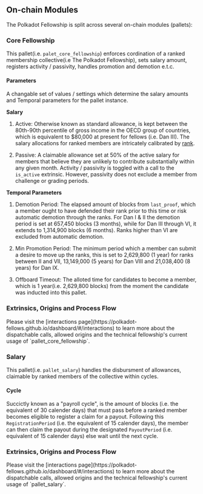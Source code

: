 ## On-chain Modules

The Polkadot Fellowship is split across several on-chain modules (pallets):

### Core Fellowship

This pallet(i.e. `palet_core_fellowship`) enforces cordination of a ranked membership collective(i.e The Polkadot Fellowship), sets salary amount, registers activity / passivity, handles promotion and demotion e.t.c.

#### Parameters

A changable set of values / settings which determine the salary amounts and Temporal parameters for the pallet instance.

**Salary**

1. Active: Otherwise known as standard allowance, is kept between the 80th-90th percentile of gross income in the OECD group of countries, which is equivalent to $80,000 at present for fellows (i.e. Dan III). The salary allocations for ranked members are intricately calibrated by [rank](https://polkadot-fellows.github.io/dashboard/#/membership).

2. Passive: A claimable allowance set at 50% of the active salary for members that believe they are unlikely to contribute substantially within any given month. Activity / passivity is toggled with a call to the `is_active` extrinsic. However, passivity does not exclude a member from challenge or grading periods.

**Temporal Parameters**

1. Demotion Period: The elapsed amount of blocks from `last_proof`, which a member ought to have defended their rank prior to this time or risk automatic demotion through the ranks. For Dan I & II the demotion period is set at 657,450 blocks (3 months), while for Dan III through VI, it extends to 1,314,900 blocks (6 months). Ranks higher than VI are excluded from automatic demotion.

2. Min Promotion Period: The minimum period which a member can submit a desire to move up the ranks, this is set to 2,629,800 (1 year) for ranks between II and VII, 13,149,000 (5 years) for Dan VIII and 21,038,400 (8 years) for Dan IX.

3. Offboard Timeout: The alloted time for candidates to become a member, which is 1 year(i.e. 2,629,800 blocks) from the moment the candidate was inducted into this pallet.

<div className="note">
  <h3>Extrinsics, Origins and Process Flow</h3>
  <p>
    Please visit the [interactions
    page](https://polkadot-fellows.github.io/dashboard/#/interactions) to learn
    more about the dispatchable calls, allowed origins and the technical
    fellowship's current usage of `pallet_core_fellowship`.
  </p>
</div>

### Salary

This pallet(i.e. `pallet_salary`) handles the disbursment of allowances, claimable by ranked members of the collective within cycles.

#### Cycle

Succictly known as a "payroll cycle", is the amount of blocks (i.e. the equivalent of 30 calender days) that must pass before a ranked member becomes eligible to register a claim for a payout. Following this `RegistrationPeriod` (i.e. the equivalent of 15 calender days), the member can then claim the payout during the designated `PayoutPeriod` (i.e. equivalent of 15 calender days) else wait until the next cycle.

<div className="note">
  <h3>Extrinsics, Origins and Process Flow</h3>
  <p>
    Please visit the [interactions
    page](https://polkadot-fellows.github.io/dashboard/#/interactions) to learn
    more about the dispatchable calls, allowed origins and the technical
    fellowship's current usage of `pallet_salary`.
  </p>
</div>

